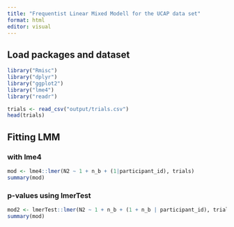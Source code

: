```yaml
---
title: "Frequentist Linear Mixed Modell for the UCAP data set"
format: html
editor: visual
---
```


## Load packages and dataset

```r
library("Rmisc")
library("dplyr")
library("ggplot2")
library("lme4")
library("readr")
```

```r
trials <- read_csv("output/trials.csv")
head(trials)
```

## Fitting LMM

### with lme4

```r
mod <- lme4::lmer(N2 ~ 1 + n_b + (1|participant_id), trials)
summary(mod)
```

### p-values using lmerTest

```r
mod2 <- lmerTest::lmer(N2 ~ 1 + n_b + (1 + n_b | participant_id), trials)
summary(mod)
```
